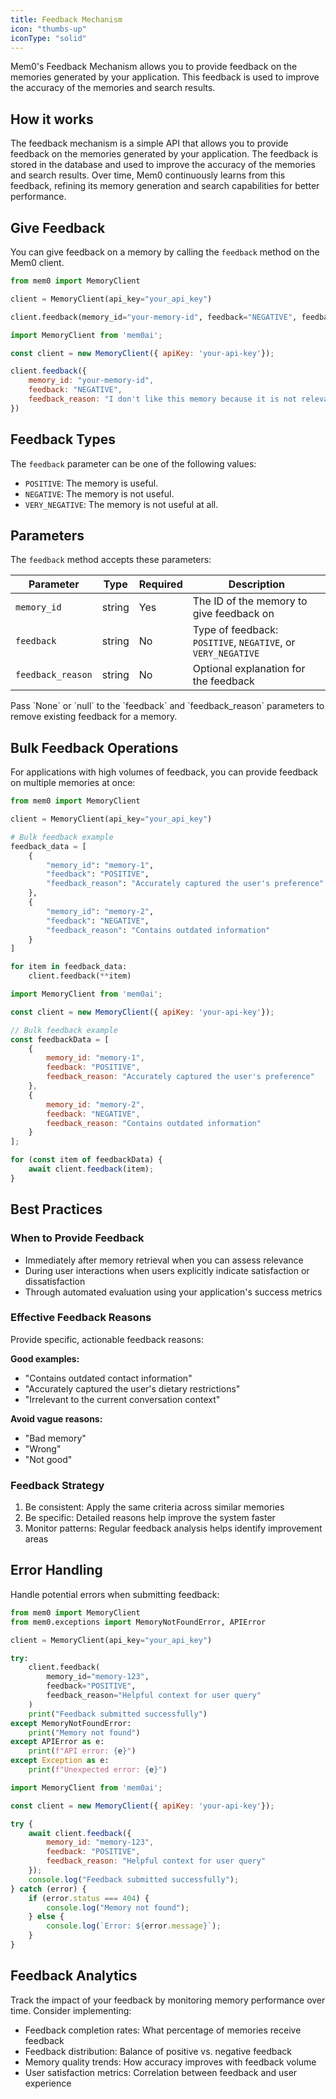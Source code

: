 ```yaml
---
title: Feedback Mechanism
icon: "thumbs-up"
iconType: "solid"
---
```


Mem0's Feedback Mechanism allows you to provide feedback on the memories generated by your application. This feedback is used to improve the accuracy of the memories and search results.

## How it works

The feedback mechanism is a simple API that allows you to provide feedback on the memories generated by your application. The feedback is stored in the database and used to improve the accuracy of the memories and search results. Over time, Mem0 continuously learns from this feedback, refining its memory generation and search capabilities for better performance.

## Give Feedback

You can give feedback on a memory by calling the `feedback` method on the Mem0 client.

<CodeGroup>

```python Python
from mem0 import MemoryClient

client = MemoryClient(api_key="your_api_key")

client.feedback(memory_id="your-memory-id", feedback="NEGATIVE", feedback_reason="I don't like this memory because it is not relevant.")
```

```javascript JavaScript
import MemoryClient from 'mem0ai';

const client = new MemoryClient({ apiKey: 'your-api-key'});

client.feedback({
    memory_id: "your-memory-id", 
    feedback: "NEGATIVE", 
    feedback_reason: "I don't like this memory because it is not relevant."
})
```

</CodeGroup>

## Feedback Types

The `feedback` parameter can be one of the following values:

- `POSITIVE`: The memory is useful.
- `NEGATIVE`: The memory is not useful.
- `VERY_NEGATIVE`: The memory is not useful at all.

## Parameters

The `feedback` method accepts these parameters:

| Parameter | Type | Required | Description |
|-----------|------|----------|-------------|
| `memory_id` | string | Yes | The ID of the memory to give feedback on |
| `feedback` | string | No | Type of feedback: `POSITIVE`, `NEGATIVE`, or `VERY_NEGATIVE` |
| `feedback_reason` | string | No | Optional explanation for the feedback |

<Note>
Pass `None` or `null` to the `feedback` and `feedback_reason` parameters to remove existing feedback for a memory.
</Note>

## Bulk Feedback Operations

For applications with high volumes of feedback, you can provide feedback on multiple memories at once:

<CodeGroup>

```python Python
from mem0 import MemoryClient

client = MemoryClient(api_key="your_api_key")

# Bulk feedback example
feedback_data = [
    {
        "memory_id": "memory-1", 
        "feedback": "POSITIVE", 
        "feedback_reason": "Accurately captured the user's preference"
    },
    {
        "memory_id": "memory-2", 
        "feedback": "NEGATIVE", 
        "feedback_reason": "Contains outdated information"
    }
]

for item in feedback_data:
    client.feedback(**item)
```

```javascript JavaScript
import MemoryClient from 'mem0ai';

const client = new MemoryClient({ apiKey: 'your-api-key'});

// Bulk feedback example
const feedbackData = [
    {
        memory_id: "memory-1", 
        feedback: "POSITIVE", 
        feedback_reason: "Accurately captured the user's preference"
    },
    {
        memory_id: "memory-2", 
        feedback: "NEGATIVE", 
        feedback_reason: "Contains outdated information"
    }
];

for (const item of feedbackData) {
    await client.feedback(item);
}
```

</CodeGroup>

## Best Practices

### When to Provide Feedback

- Immediately after memory retrieval when you can assess relevance
- During user interactions when users explicitly indicate satisfaction or dissatisfaction
- Through automated evaluation using your application's success metrics

### Effective Feedback Reasons

Provide specific, actionable feedback reasons:

**Good examples:**
- "Contains outdated contact information"
- "Accurately captured the user's dietary restrictions"
- "Irrelevant to the current conversation context"

**Avoid vague reasons:**
- "Bad memory"
- "Wrong"
- "Not good"

### Feedback Strategy

1. Be consistent: Apply the same criteria across similar memories
2. Be specific: Detailed reasons help improve the system faster
3. Monitor patterns: Regular feedback analysis helps identify improvement areas

## Error Handling

Handle potential errors when submitting feedback:

<CodeGroup>

```python Python
from mem0 import MemoryClient
from mem0.exceptions import MemoryNotFoundError, APIError

client = MemoryClient(api_key="your_api_key")

try:
    client.feedback(
        memory_id="memory-123", 
        feedback="POSITIVE", 
        feedback_reason="Helpful context for user query"
    )
    print("Feedback submitted successfully")
except MemoryNotFoundError:
    print("Memory not found")
except APIError as e:
    print(f"API error: {e}")
except Exception as e:
    print(f"Unexpected error: {e}")
```

```javascript JavaScript
import MemoryClient from 'mem0ai';

const client = new MemoryClient({ apiKey: 'your-api-key'});

try {
    await client.feedback({
        memory_id: "memory-123", 
        feedback: "POSITIVE", 
        feedback_reason: "Helpful context for user query"
    });
    console.log("Feedback submitted successfully");
} catch (error) {
    if (error.status === 404) {
        console.log("Memory not found");
    } else {
        console.log(`Error: ${error.message}`);
    }
}
```

</CodeGroup>

## Feedback Analytics

Track the impact of your feedback by monitoring memory performance over time. Consider implementing:

- Feedback completion rates: What percentage of memories receive feedback
- Feedback distribution: Balance of positive vs. negative feedback
- Memory quality trends: How accuracy improves with feedback volume
- User satisfaction metrics: Correlation between feedback and user experience

